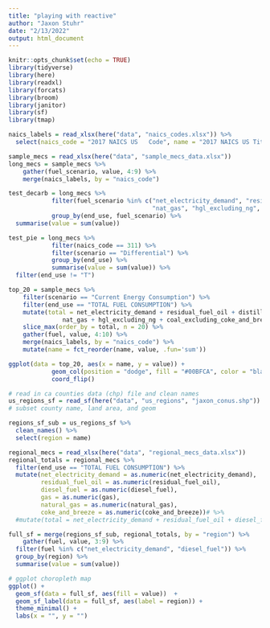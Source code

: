 ```yaml
---
title: "playing with reactive"
author: "Jaxon Stuhr"
date: "2/13/2022"
output: html_document
---
```


```r
knitr::opts_chunk$set(echo = TRUE)
library(tidyverse)
library(here)
library(readxl)
library(forcats)
library(broom)
library(janitor)
library(sf)
library(tmap)
```

```r
naics_labels = read_xlsx(here("data", "naics_codes.xlsx")) %>% 
  select(naics_code = "2017 NAICS US   Code", name = "2017 NAICS US Title")

```


```r
sample_mecs = read_xlsx(here("data", "sample_mecs_data.xlsx"))
long_mecs = sample_mecs %>% 
    gather(fuel_scenario, value, 4:9) %>% 
    merge(naics_labels, by = "naics_code")
```

```r
test_decarb = long_mecs %>%
            filter(fuel_scenario %in% c("net_electricity_demand", "residual_fuel_oil", "distillate_fuel_oil_and_diesel_fuel", 
                                        "nat_gas", "hgl_excluding_ng", "coal_excluding_coke_and_breeze")) %>% 
            group_by(end_use, fuel_scenario) %>% 
  summarise(value = sum(value))
```

```r
test_pie = long_mecs %>%
            filter(naics_code == 311) %>% 
            filter(scenario == "Differential") %>% 
            group_by(end_use) %>% 
            summarise(value = sum(value)) %>% 
  filter(end_use != "T")
```

```r
top_20 = sample_mecs %>% 
    filter(scenario == "Current Energy Consumption") %>% 
    filter(end_use == "TOTAL FUEL CONSUMPTION") %>% 
    mutate(total = net_electricity_demand + residual_fuel_oil + distillate_fuel_oil_and_diesel_fuel + 
               nat_gas + hgl_excluding_ng + coal_excluding_coke_and_breeze) %>% 
    slice_max(order_by = total, n = 20) %>% 
    gather(fuel, value, 4:10) %>% 
    merge(naics_labels, by = "naics_code") %>% 
    mutate(name = fct_reorder(name, value, .fun='sum'))
```

```r
ggplot(data = top_20, aes(x = name, y = value)) + 
            geom_col(position = "dodge", fill = "#00BFCA", color = "black") +
            coord_flip()
```

```r
# read in ca counties data (chp) file and clean names
us_regions_sf = read_sf(here("data", "us_regions", "jaxon_conus.shp"))
# subset county name, land area, and geom
```

```r
regions_sf_sub = us_regions_sf %>%
  clean_names() %>% 
  select(region = name)
```

```r
regional_mecs = read_xlsx(here("data", "regional_mecs_data.xlsx"))
regional_totals = regional_mecs %>% 
  filter(end_use == "TOTAL FUEL CONSUMPTION") %>% 
  mutate(net_electricity_demand = as.numeric(net_electricity_demand), 
         residual_fuel_oil = as.numeric(residual_fuel_oil), 
         diesel_fuel = as.numeric(diesel_fuel),
         gas = as.numeric(gas),
         natural_gas = as.numeric(natural_gas),
         coke_and_breeze = as.numeric(coke_and_breeze))# %>% 
  #mutate(total = net_electricity_demand + residual_fuel_oil + diesel_fuel + gas + natural_gas + coke_and_breeze)
```

```r
full_sf = merge(regions_sf_sub, regional_totals, by = "region") %>% 
    gather(fuel, value, 3:9) %>% 
  filter(fuel %in% c("net_electricity_demand", "diesel_fuel")) %>% 
  group_by(region) %>% 
  summarise(value = sum(value))
```


```r
# ggplot choropleth map
ggplot() + 
  geom_sf(data = full_sf, aes(fill = value))  + 
  geom_sf_label(data = full_sf, aes(label = region)) +
  theme_minimal() + 
  labs(x = "", y = "")
```




